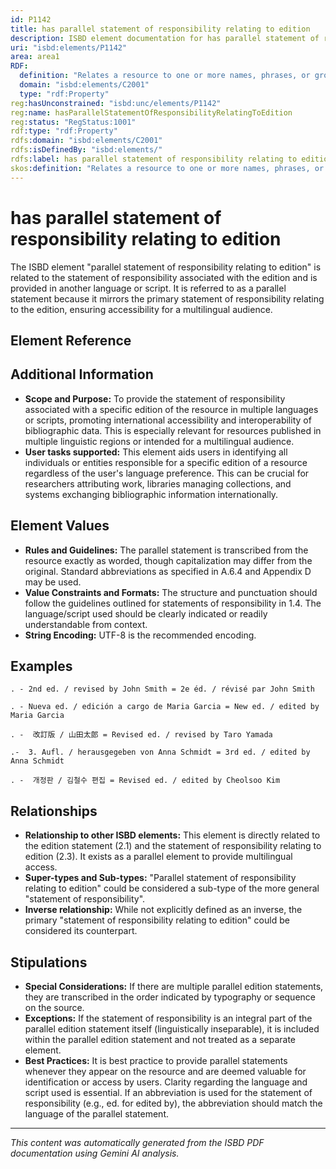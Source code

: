 ```yaml
---
id: P1142
title: has parallel statement of responsibility relating to edition
description: ISBD element documentation for has parallel statement of responsibility relating to edition
uri: "isbd:elements/P1142"
area: area1
RDF:
  definition: "Relates a resource to one or more names, phrases, or groups of characters relating to the identification and/or function of any persons or corporate bodies responsible for or contributing to the creation or realisation of the intellectual or artistic content of an edition of a work contained in the resource, presented on the preferred source of information for the resource as an equivalent in another language or script."
  domain: "isbd:elements/C2001"
  type: "rdf:Property"
reg:hasUnconstrained: "isbd:unc/elements/P1142"
reg:name: hasParallelStatementOfResponsibilityRelatingToEdition
reg:status: "RegStatus:1001"
rdf:type: "rdf:Property"
rdfs:domain: "isbd:elements/C2001"
rdfs:isDefinedBy: "isbd:elements/"
rdfs:label: has parallel statement of responsibility relating to edition
skos:definition: "Relates a resource to one or more names, phrases, or groups of characters relating to the identification and/or function of any persons or corporate bodies responsible for or contributing to the creation or realisation of the intellectual or artistic content of an edition of a work contained in the resource, presented on the preferred source of information for the resource as an equivalent in another language or script."
---
```

# has parallel statement of responsibility relating to edition

The ISBD element "parallel statement of responsibility relating to edition" is related to the statement of responsibility associated with the edition and is provided in another language or script.  It is referred to as a parallel statement because it mirrors the primary statement of responsibility relating to the edition, ensuring accessibility for a multilingual audience.

## Element Reference


<ElementReference frontMatter={frontMatter} />

## Additional Information
- **Scope and Purpose:**  To provide the statement of responsibility associated with a specific edition of the resource in multiple languages or scripts, promoting international accessibility and interoperability of bibliographic data. This is especially relevant for resources published in multiple linguistic regions or intended for a multilingual audience.
- **User tasks supported:** This element aids users in identifying all individuals or entities responsible for a specific edition of a resource regardless of the user's language preference. This can be crucial for researchers attributing work, libraries managing collections, and systems exchanging bibliographic information internationally.


## Element Values
- **Rules and Guidelines:** The parallel statement is transcribed from the resource exactly as worded, though capitalization may differ from the original. Standard abbreviations as specified in A.6.4 and Appendix D may be used.
- **Value Constraints and Formats:** The structure and punctuation should follow the guidelines outlined for statements of responsibility in 1.4. The language/script used should be clearly indicated or readily understandable from context.
- **String Encoding:**  UTF-8 is the recommended encoding.



## Examples
```
. - 2nd ed. / revised by John Smith = 2e éd. / révisé par John Smith
```

```
. - Nueva ed. / edición a cargo de Maria Garcia = New ed. / edited by Maria Garcia
```

```
. -  改訂版 / 山田太郎 = Revised ed. / revised by Taro Yamada
```

```
.-  3. Aufl. / herausgegeben von Anna Schmidt = 3rd ed. / edited by Anna Schmidt
```

```
. -  개정판 / 김철수 편집 = Revised ed. / edited by Cheolsoo Kim 
```



## Relationships
- **Relationship to other ISBD elements:** This element is directly related to the edition statement (2.1) and the statement of responsibility relating to edition (2.3). It exists as a parallel element to provide multilingual access.
- **Super-types and Sub-types:**  "Parallel statement of responsibility relating to edition" could be considered a sub-type of the more general "statement of responsibility".
- **Inverse relationship:** While not explicitly defined as an inverse, the primary "statement of responsibility relating to edition" could be considered its counterpart.



## Stipulations
- **Special Considerations:** If there are multiple parallel edition statements, they are transcribed in the order indicated by typography or sequence on the source.
- **Exceptions:** If the statement of responsibility is an integral part of the parallel edition statement itself (linguistically inseparable), it is included within the parallel edition statement and not treated as a separate element.
- **Best Practices:** It is best practice to provide parallel statements whenever they appear on the resource and are deemed valuable for identification or access by users. Clarity regarding the language and script used is essential.  If an abbreviation is used for the statement of responsibility (e.g., ed. for edited by), the abbreviation should match the language of the parallel statement.


---

*This content was automatically generated from the ISBD PDF documentation using Gemini AI analysis.*
